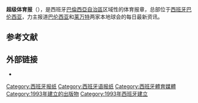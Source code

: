 {{Infobox newspaper
| name                 = 超级体育报<br>''Superdeporte''
| logo                 = 
| image                = 
| caption              = 
| type                 = 體育日報
| format               = [[小型報|小型報]]
| owners               = {{link-es|Editorial Prensa Ibérica}}
| chiefeditor          = Julián Montoro
| foundation           = {{start date and age|1993}}
| political            = 
| language             = [[西班牙语|西班牙语]]、[[巴倫西亞語|巴倫西亞語]]
| ceased publication   = 
| headquarters         = [[西班牙|西班牙]][[巴伦西亚|巴伦西亚]]
| circulation          = 8078份
| circulation_date     = 2011年6月
| circulation_ref      = <ref>{{cite web |title=Detalle de la Publicación |url=https://web.archive.org/web/20120501181522/http://www.ojd.es:80/Introl/Portal/publicacion_detalle/_LX1O_Pr-rb8pMfQ_miktCa_7ebciVc4V |accessdate=2019-05-10}}</ref>
| ISSN                 = 
| oclc                 = 
| website              = [http://www.superdeporte.es/ superdeporte.es]
}}
'''超级体育报'''（{{lang-es|''Superdeporte''}}），是西班牙[[巴倫西亞自治區|巴倫西亞自治區]]区域性的体育报章，总部位于[[西班牙|西班牙]][[巴伦西亚|巴伦西亚]]，力主报道[[巴伦西亚足球俱乐部|巴伦西亚]]和[[莱万特体育联盟|莱万特]]两家本地球会的每日最新资讯。
==参考文献==
{{reflist}}
==外部链接==
* {{Official website|http://www.superdeporte.es/}}
{{西班牙主要报纸}}
{{DEFAULTSORT:Superdeporte}}
[[Category:西班牙报纸|Category:西班牙报纸]]
[[Category:西班牙语报纸|Category:西班牙语报纸]]
[[Category:西班牙體育媒體|Category:西班牙體育媒體]]
[[Category:1993年建立的出版物|Category:1993年建立的出版物]]
[[Category:1993年西班牙建立|Category:1993年西班牙建立]]
{{newspaper-stub}}